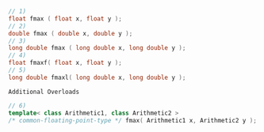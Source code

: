 ```cpp
// 1)
float fmax ( float x, float y );
// 2)
double fmax ( double x, double y );
// 3)
long double fmax ( long double x, long double y );
// 4)
float fmaxf( float x, float y );
// 5)
long double fmaxl( long double x, long double y );
```

`Additional Overloads`

```cpp
// 6)
template< class Arithmetic1, class Arithmetic2 >
/* common-floating-point-type */ fmax( Arithmetic1 x, Arithmetic2 y );
```
